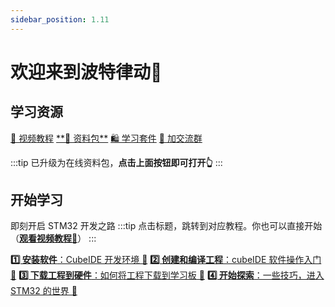```yaml
---
sidebar_position: 1.11
---
```



# 欢迎来到波特律动👏

## 学习资源

<div className='flex gap-5' >
  <a href="https://www.bilibili.com/video/BV12v4y1y7uV" class="source_card_button" target="_blank">📖 视频教程</a>
  <a href="\docs\stm32\resourcePack\" class="source_card_button" target="_blank">**📂 资料包**</a>
  <a href="https://e.tb.cn/h.TsMWC9ZLtCLGVM6?tk=SbjTe8X2Drd" class="source_card_button" target="_blank">🛍️ 学习套件</a>
  <a href="https://qm.qq.com/cgi-bin/qm/qr?k=xVtu48c13juNcr3ZTTF4CHkwQAPMhS7U&jump_from=webapi&authKey=cpI+g6vOr25bqMCR1CJHD7QzsCd/tK9DMxAkBuuitBgSe3Xj5UrMz2yDjYOzHgu6" class="source_card_button" target="_blank">📱 加交流群</a>

</div>

<div style={{ marginBottom: '20px' }}></div>

:::tip
已升级为在线资料包，**点击上面按钮即可打开👆**
:::

## 开始学习

即刻开启 STM32 开发之路
:::tip
点击标题，跳转到对应教程。你也可以直接开始 （<a href="https://www.bilibili.com/video/BV12v4y1y7uV" target="_blank">**观看视频教程🔗**</a>）
:::

<div style={{ display: 'grid', gap: '1rem' }}>
  <Card>
    <CardContent>
    <a href="/docs/stm32/getting-started/getting-started_InstalCube" target="_blank"><strong>1️⃣ 安装软件</strong>：CubeIDE 开发环境 🔗</a>
    </CardContent>
  </Card>
  <Card>
    <CardContent>
    <a href="/docs/stm32/getting-started/getting-started_software" target="_blank"><strong>2️⃣ 创建和编译工程</strong>：cubeIDE 软件操作入门 🔗</a>
    </CardContent>
  </Card>
  <Card>
    <CardContent>
    <a href="/docs/stm32/getting-started/getting-started_hardware" target="_blank"><strong>3️⃣ 下载工程到硬件</strong>：如何将工程下载到学习板 🔗</a>
    </CardContent>
  </Card>
  <Card>
    <CardContent>
    <a href="/docs/stm32/getting-started/getting-started_finish" target="_blank"><strong>4️⃣ 开始探索</strong>：一些技巧，进入 STM32 的世界 🔗</a>
    </CardContent>
  </Card>
</div>
